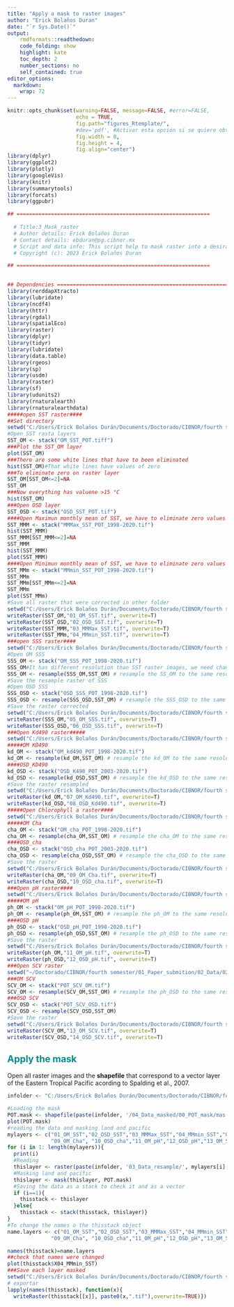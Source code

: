 ---
title: "Apply a mask to raster images"
author: "Erick Bolaños Duran"
date: "`r Sys.Date()`"
output:
    rmdformats::readthedown:
    code_folding: show
    highlight: kate
    toc_depth: 2
    number_sections: no
    self_contained: true
editor_options: 
  markdown: 
    wrap: 72
---

```{=html}
<style>
  #content {
    max-width: 1400px;
  }
  #sidebar h2 {
    background-color: #008B8B;
  }
  
  h1, h2 {
    color: #008B8B;
  }
</style>
```
```{r setup, include=FALSE}


knitr::opts_chunk$set(warning=FALSE, message=FALSE, #error=FALSE,
                      echo = TRUE,
                      fig.path="figures_Rtemplate/",
                      #dev='pdf', #Activar esta opción si se quiere obtener PDF
                      fig.width = 8,
                      fig.height = 4,
                      fig.align="center")
library(dplyr)
library(ggplot2)
library(plotly)
library(googleVis)
library(knitr)
library(summarytools)
library(forcats)
library(ggpubr)

```

```{r, warning=FALSE, message=FALSE, fig.align="center", fig.width=4, fig.height=2, fig.cap="Fig.1 Mapa del area de estudio"}

## ==============================================================
  
  # Title:3_Mask_raster
  # Author details: Erick Bolaños Duran
  # Contact details: ebduran@pg.cibnor.mx
  # Script and data info: This script help to mask raster into a desirable area
  # Copyright (c): 2023 Erick Bolaños Duran

## ==============================================================

  
## Dependencies ==============================================================
library(rerddapXtracto)
library(lubridate)
library(ncdf4)
library(httr)
library(rgdal)
library(spatialEco)
library(raster)
library(dplyr)
library(tidyr)
library(lubridate)
library(data.table)
library(rgeos)
library(sp)
library(usdm)
library(raster)
library(sf)
library(udunits2)
library(rnaturalearth) 
library(rnaturalearthdata) 
#####open SST raster####
##Set directory 
setwd("C:/Users/Erick Bolaños Durán/Documents/Doctorado/CIBNOR/fourth semester/01_Paper_submition/02_Data/01_Daily_data/01_SST_data")
#Open SST rasta layers
SST_OM <- stack("OM_SST_POT.tiff")
###Plot the SST_OM layer
plot(SST_OM)
###There are some white lines that have to been eliminated
hist(SST_OM)#That white lines have values of zero
###To eliminate zero on raster layer
SST_OM[SST_OM<=2]=NA
SST_OM
###Now everything has valuene >15 °C
hist(SST_OM)
###Open OSD layer
SST_OSD <- stack("OSD_SST_POT.tif")
####Open Maximun monthly mean of SST, we have to eliminate zero values as above 
SST_MMM <- stack("MMMax_SST_POT_1998-2020.tif")
hist(SST_MMM)
SST_MMM[SST_MMM<=2]=NA
SST_MMM
hist(SST_MMM)
plot(SST_MMM)
####Open Minimun monthly mean of SST, we have to eliminate zero values as above 
SST_MMm <- stack("MMmin_SST_POT_1998-2020.tif")
SST_MMm
SST_MMm[SST_MMm<=2]=NA
SST_MMm
plot(SST_MMm)
#Save all raster that were corrected in other folder 
setwd("C:/Users/Erick Bolaños Durán/Documents/Doctorado/CIBNOR/fourth semester/01_Paper_submition/02_Data/03_Data_resample")
writeRaster(SST_OM,"01_OM_SST.tif", overwrite=T)
writeRaster(SST_OSD,"02_OSD_SST.tif", overwrite=T)
writeRaster(SST_MMM,"03_MMMax_SST.tif", overwrite=T)
writeRaster(SST_MMm,"04_MMmin_SST.tif", overwrite=T)
###open SSS raster####
setwd("C:/Users/Erick Bolaños Durán/Documents/Doctorado/CIBNOR/fourth semester/01_Paper_submition/02_Data/02_Monthly_data/01_SSS_data")
#Open OM SSS
SSS_OM <- stack("OM_SSS_POT_1998-2020.tif")
SSS_OM#It has different resolution than SST raster images, we need change to same resolution
SSS_OM <- resample(SSS_OM,SST_OM) # resample the SS_OM to the same resolution as SST
#Save the resample raster of SSS
#Open OSD SSS
SSS_OSD <- stack("OSD_SSS_POT_1998-2020.tif")
SSS_OSD <- resample(SSS_OSD,SST_OM) # resample the SSS_OSD to the same resolution as SST
#Save the raster corrected
setwd("C:/Users/Erick Bolaños Durán/Documents/Doctorado/CIBNOR/fourth semester/01_Paper_submition/02_Data/03_Data_resample")
writeRaster(SSS_OM,"05_OM_SSS.tif", overwrite=T)
writeRaster(SSS_OSD,"06_OSD_SSS.tif", overwrite=T)
###Open Kd490 raster#####
setwd("C:/Users/Erick Bolaños Durán/Documents/Doctorado/CIBNOR/fourth semester/01_Paper_submition/02_Data/02_Monthly_data/02_Kd490_data/")
#####OM KD490
kd_OM <- stack("OM_kd490_POT_1998-2020.tif")
kd_OM <- resample(kd_OM,SST_OM) # resample the kd_OM to the same resolution as SST
####OSD_KD490
kd_OSD <- stack("OSD_K490_POT_2003-2020.tif")
kd_OSD <- resample(kd_OSD,SST_OM) # resample the kd_OSD to the same resolution as SST
#Save the raster resampled 
setwd("C:/Users/Erick Bolaños Durán/Documents/Doctorado/CIBNOR/fourth semester/01_Paper_submition/02_Data/03_Data_resample")
writeRaster(kd_OM,"07_OM_Kd490.tif", overwrite=T)
writeRaster(kd_OSD,"08_OSD_Kd490.tif", overwrite=T)
#####Open Chlorophyll a raster####
setwd("C:/Users/Erick Bolaños Durán/Documents/Doctorado/CIBNOR/fourth semester/01_Paper_submition/02_Data/02_Monthly_data/03_Cha_data/")
#####OM Cha
cha_OM <- stack("OM_cha_POT_1998-2020.tif")
cha_OM <- resample(cha_OM,SST_OM) # resample the cha_OM to the same resolution as SST
####OSD_cha
cha_OSD <- stack("OSD_cha_POT_2003-2020.tif")
cha_OSD <- resample(cha_OSD,SST_OM) # resample the cha_OSD to the same resolution as SST
#Save the raster 
setwd("C:/Users/Erick Bolaños Durán/Documents/Doctorado/CIBNOR/fourth semester/01_Paper_submition/02_Data/03_Data_resample")
writeRaster(cha_OM,"09_OM_Cha.tif", overwrite=T)
writeRaster(cha_OSD,"10_OSD_cha.tif", overwrite=T)
###Open pH raster####
setwd("C:/Users/Erick Bolaños Durán/Documents/Doctorado/CIBNOR/fourth semester/01_Paper_submition/02_Data/02_Monthly_data/04_pH_data/")
#####OM pH
ph_OM <- stack("OM_pH_POT_1998-2020.tif")
ph_OM <- resample(ph_OM,SST_OM) # resample the ph_OM to the same resolution as SST
####OSD pH
ph_OSD <- stack("OSD_pH_POT_1998-2020.tif")
ph_OSD <- resample(ph_OSD,SST_OM) # resample the ph_OSD to the same resolution as SST
#Save the raster 
setwd("C:/Users/Erick Bolaños Durán/Documents/Doctorado/CIBNOR/fourth semester/01_Paper_submition/02_Data/03_Data_resample")
writeRaster(ph_OM,"11_OM_pH.tif", overwrite=T)
writeRaster(ph_OSD,"12_OSD_pH.tif", overwrite=T)
###Open SCV raster
setwd("~/Doctorado/CIBNOR/fourth semester/01_Paper_submition/02_Data/02_Monthly_data/05_SCV_data/")
###OM SCV
SCV_OM <- stack("POT_SCV_OM.tif")
SCV_OM <- resample(SCV_OM,SST_OM) # resample the ph_OSD to the same resolution as SST
###OSD SCV
SCV_OSD <- stack("POT_SCV_OSD.tif")
SCV_OSD <- resample(SCV_OSD,SST_OM)
#Save the raster 
setwd("C:/Users/Erick Bolaños Durán/Documents/Doctorado/CIBNOR/fourth semester/01_Paper_submition/02_Data/03_Data_resample")
writeRaster(SCV_OM,"13_OM_SCV.tif", overwrite=T)
writeRaster(SCV_OSD,"14_OSD_SCV.tif", overwrite=T)
```

## Apply the mask 
<p> 


Open all raster images and the **shapefile** that correspond to a vector layer of  the Eastern Tropical Pacific acording to Spalding et al., 2007.</p>
```{r, warning=FALSE, message=FALSE, fig.align="center", fig.width=8, fig.height=4, fig.cap="Fig.1 Mapa del area de estudio"}
infolder <- "C:/Users/Erick Bolaños Durán/Documents/Doctorado/CIBNOR/fourth semester/01_Paper_submition/02_Data/"

#Loading the mask
POT.mask <- shapefile(paste(infolder, '/04_Data_masked/00_POT_mask/mas.shp', sep="")) 
plot(POT.mask)
#reading the data and masking land and pacific
mylayers <- c("01_OM_SST","02_OSD_SST","03_MMMax_SST","04_MMmin_SST","05_OM_SSS", "06_OSD_SSS", "07_OM_Kd490", "08_OSD_Kd490",
              "09_OM_Cha", "10_OSD_cha","11_OM_pH","12_OSD_pH","13_OM_SCV","14_OSD_SCV")
for (i in 1: length(mylayers)){
  print(i)
  #Reading
  thislayer <- raster(paste(infolder, '03_Data_resample/', mylayers[i], '.tif', sep=""))
  #Masking land and pacific
  thislayer <- mask(thislayer, POT.mask)
  #Saving the data as a stack to check it and as a vector
  if (i==1){
    thisstack <- thislayer
  }else{
    thisstack <- stack(thisstack, thislayer)}  
}
#To change the names o the thisstack object
name.layers <- c("01_OM_SST","02_OSD_SST","03_MMMax_SST","04_MMmin_SST","05_OM_SSS", "06_OSD_SSS", "07_OM_Kd490", "08_OSD_Kd490",
              "09_OM_Cha", "10_OSD_cha","11_OM_pH","12_OSD_pH","13_OM_SCV","14_OSD_SCV")

names(thisstack)=name.layers
##check that names were changed
plot(thisstack$X04_MMmin_SST)
###Save each layer masked
setwd("C:/Users/Erick Bolaños Durán/Documents/Doctorado/CIBNOR/fourth semester/01_Paper_submition/02_Data/04_Data_masked")
# exportar
lapply(names(thisstack), function(x){
  writeRaster(thisstack[[x]], paste0(x,".tif"),overwrite=TRUE)})
```

